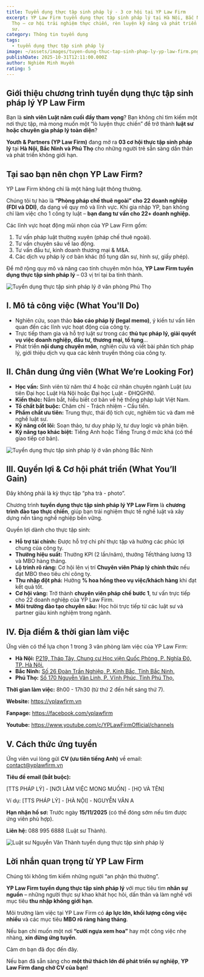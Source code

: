 ```yaml
---
title: Tuyển dụng thực tập sinh pháp lý - 3 cơ hội tại YP Law Firm
excerpt: YP Law Firm tuyển dụng thực tập sinh pháp lý tại Hà Nội, Bắc Ninh, Phú
  Thọ – cơ hội trải nghiệm thực chiến, rèn luyện kỹ năng và phát triển nghề luật
  sư.
category: Thông tin tuyển dụng
tags:
  - tuyển dụng thực tập sinh pháp lý
image: ~/assets/images/tuyen-dung-thuc-tap-sinh-phap-ly-yp-law-firm.png
publishDate: 2025-10-31T12:11:00.000Z
author: Nghiêm Minh Huyền
rating: 5
---
```

## Giới thiệu chương trình tuyển dụng thực tập sinh pháp lý YP Law Firm

Bạn là **sinh viên Luật năm cuối đầy tham vọng**? Bạn không chỉ tìm kiếm một nơi thực tập, mà mong muốn một “lò luyện thực chiến” để trở thành **luật sư hoặc chuyên gia pháp lý toàn diện**?

**Youth & Partners (YP Law Firm)** đang mở ra **03 cơ hội thực tập sinh pháp lý** tại **Hà Nội, Bắc Ninh và Phú Thọ** cho những người trẻ sẵn sàng dấn thân và phát triển không giới hạn.

## Tại sao bạn nên chọn YP Law Firm?

YP Law Firm không chỉ là một hãng luật thông thường.

Chúng tôi tự hào là **“Phòng pháp chế thuê ngoài” cho 22 doanh nghiệp (FDI và DDI)**, đa dạng về quy mô và lĩnh vực. Khi gia nhập YP, bạn không chỉ làm việc cho 1 công ty luật – **bạn đang tư vấn cho 22+ doanh nghiệp.**

Các lĩnh vực hoạt động mũi nhọn của YP Law Firm gồm:

1. Tư vấn pháp luật thường xuyên (pháp chế thuê ngoài).
2. Tư vấn chuyên sâu về lao động.
3. Tư vấn đầu tư, kinh doanh thương mại & M&A.
4. Các dịch vụ pháp lý cơ bản khác (tố tụng dân sự, hình sự, giấy phép).

Để mở rộng quy mô và nâng cao tính chuyên môn hóa, **YP Law Firm tuyển dụng thực tập sinh pháp lý** – 03 vị trí tại ba tỉnh thành.

![Tuyển dụng thực tập sinh pháp lý ở văn phòng Phú Thọ](~/assets/images/tuyen-dung-thuc-tap-sinh-phap-ly-van-phong-phu-tho.jpg "Tuyển dụng thực tập sinh pháp lý ở văn phòng Phú Thọ")

## I. Mô tả công việc (What You'll Do)

* Nghiên cứu, soạn thảo **báo cáo pháp lý (legal memo)**, ý kiến tư vấn liên quan đến các lĩnh vực hoạt động của công ty.
* Trực tiếp tham gia và hỗ trợ luật sư trong các **thủ tục pháp lý, giải quyết vụ việc doanh nghiệp, đầu tư, thương mại, tố tụng**…
* Phát triển **nội dung chuyên môn**, nghiên cứu và viết bài phân tích pháp lý, giới thiệu dịch vụ qua các kênh truyền thông của công ty.

## II. Chân dung ứng viên (What We’re Looking For)

* **Học vấn:** Sinh viên từ năm thứ 4 hoặc cử nhân chuyên ngành Luật (ưu tiên Đại học Luật Hà Nội hoặc Đại học Luật - ĐHQGHN).
* **Kiến thức:** Nắm bắt, hiểu biết cơ bản về hệ thống pháp luật Việt Nam.
* **Tố chất bắt buộc:** Chăm chỉ - Trách nhiệm - Cầu tiến.
* **Phẩm chất ưu tiên:** Trung thực, thái độ tích cực, nghiêm túc và đam mê nghề luật sư.
* **Kỹ năng cốt lõi:** Soạn thảo, tư duy pháp lý, tư duy logic và phản biện.
* **Kỹ năng tạo khác biệt:** Tiếng Anh hoặc Tiếng Trung ở mức khá (có thể giao tiếp cơ bản).

![Tuyển dụng thực tập sinh pháp lý ở văn phòng Bắc Ninh](~/assets/images/tuyen-dung-thuc-tap-sinh-phap-ly-van-phong-bac-ninh.jpg "Tuyển dụng thực tập sinh pháp lý ở văn phòng Bắc Ninh")

## III. Quyền lợi & Cơ hội phát triển (What You’ll Gain)

Đây không phải là kỳ thực tập “pha trà - photo”.

Chương trình **tuyển dụng thực tập sinh pháp lý YP Law Firm** là **chương trình đào tạo thực chiến**, giúp bạn trải nghiệm thực tế nghề luật và xây dựng nền tảng nghề nghiệp bền vững.

Quyền lợi dành cho thực tập sinh:

* **Hỗ trợ tài chính:** Được hỗ trợ chi phí thực tập và hưởng các phúc lợi chung của công ty.
* **Thưởng hiệu suất:** Thưởng KPI (2 lần/năm), thưởng Tết/tháng lương 13 và MBO hàng tháng.
* **Lộ trình rõ ràng:** Cơ hội lên vị trí **Chuyên viên Pháp lý chính thức** nếu đạt MBO theo tiêu chí công ty.
* **Thu nhập đột phá:** Hưởng **% hoa hồng theo vụ việc/khách hàng** khi đạt kết quả tốt.
* **Cơ hội vàng:** Trở thành **chuyên viên pháp chế bước 1**, tư vấn trực tiếp cho 22 doanh nghiệp của YP Law Firm.
* **Môi trường đào tạo chuyên sâu:** Học hỏi trực tiếp từ các luật sư và partner giàu kinh nghiệm trong ngành.

## IV. Địa điểm & thời gian làm việc

Ứng viên có thể lựa chọn 1 trong 3 văn phòng làm việc của YP Law Firm:

* **Hà Nội:** [P219, Tháp Tây, Chung cư Học viện Quốc Phòng, P. Nghĩa Đô, TP. Hà Nội.](https://maps.app.goo.gl/b3Wy2SvKGuGyVWeP9)
* **Bắc Ninh:** [Số 26 Đoàn Trần Nghiệp, P. Kinh Bắc, Tỉnh Bắc Ninh.](https://maps.app.goo.gl/KupW5h8ZPfdJWZGJ6)
* **Phú Thọ:** [Số 170 Nguyễn Văn Linh, P. Vĩnh Phúc, Tỉnh Phú Thọ.](https://maps.app.goo.gl/NbPsaxBxR3nuWn7z9)

**Thời gian làm việc:** 8h00 - 17h30 (từ thứ 2 đến hết sáng thứ 7).

**Website:** https://yplawfirm.vn

**Fanpage:** https://facebook.com/yplawfirm

**Youtube:** https://www.youtube.com/c/YPLawFirmOfficial/channels

## V. Cách thức ứng tuyển

Ứng viên vui lòng gửi **CV (ưu tiên tiếng Anh)** về email: contact@yplawfirm.vn

**Tiêu đề email (bắt buộc):**

\[TTS PHÁP LÝ] - \[NƠI LÀM VIỆC MONG MUỐN] - \[HỌ VÀ TÊN]

Ví dụ: \[TTS PHÁP LÝ] - \[HÀ NỘI] - NGUYỄN VĂN A

**Hạn nhận hồ sơ:** Trước ngày **15/11/2025** (có thể đóng sớm nếu tìm được ứng viên phù hợp).

**Liên hệ:** 088 995 6888 (Luật sư Thành).

![Luật sư Nguyễn Văn Thành tuyển dụng thực tập sinh pháp lý](~/assets/images/tuyen-dung-thuc-tap-sinh-phap-ly-luat-su-thanh.jpg "Luật sư Nguyễn Văn Thành tuyển dụng thực tập sinh pháp lý")

## Lời nhắn quan trọng từ YP Law Firm

Chúng tôi không tìm kiếm những người “an phận thủ thường”.

**YP Law Firm tuyển dụng thực tập sinh pháp lý** với mục tiêu tìm **nhân sự nguồn** – những người thực sự khao khát học hỏi, dấn thân và làm nghề với mục tiêu **thu nhập không giới hạn**.

Môi trường làm việc tại YP Law Firm có **áp lực lớn, khối lượng công việc nhiều** và các mục tiêu **MBO rõ ràng hàng tháng**.

Nếu bạn chỉ muốn một nơi **“cưỡi ngựa xem hoa”** hay một công việc nhẹ nhàng, **xin đừng ứng tuyển**.

Cảm ơn bạn đã đọc đến đây.

Nếu bạn đã sẵn sàng cho **một thử thách lớn để phát triển sự nghiệp**, **YP Law Firm đang chờ CV của bạn!**
